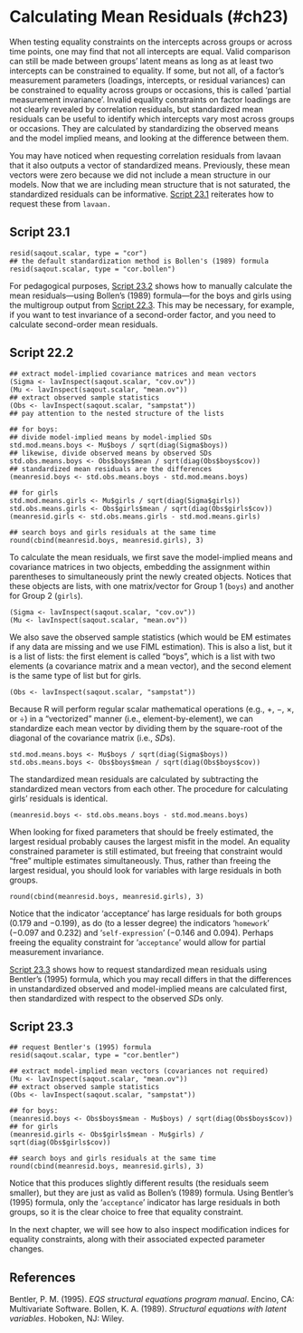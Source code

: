 # Calculating Mean Residuals (#ch23)

When testing equality constraints on the intercepts across groups or across time points, one may find that not all intercepts are equal. Valid comparison can still be made between groups’ latent means as long as at least two intercepts can be constrained to equality.  If some, but not all, of a factor’s measurement parameters (loadings, intercepts, or residual variances) can be constrained to equality across groups or occasions, this is called ‘partial measurement invariance’. Invalid equality constraints on factor loadings are not clearly revealed by correlation residuals, but standardized mean residuals can be useful to identify which intercepts vary most across groups or occasions. They are calculated by standardizing the observed means and the model implied means, and looking at the difference between them. 

You may have noticed when requesting correlation residuals from lavaan that it also outputs a vector of standardized means.  Previously, these mean vectors were zero because we did not include a mean structure in our models.  Now that we are including mean structure that is not saturated, the standardized residuals can be informative.  [Script 23.1](#script-23.1) reiterates how to request these from `lavaan.`

## Script 23.1 {-}
```
resid(saqout.scalar, type = "cor")
## the default standardization method is Bollen's (1989) formula
resid(saqout.scalar, type = "cor.bollen")
```

For pedagogical purposes, [Script 23.2](#script-23.2) shows how to manually calculate the mean residuals—using Bollen’s (1989) formula—for the boys and girls using the multigroup output from [Script 22.3](#script-22.3). This may be necessary, for example, if you want to test invariance of a second-order factor, and you need to calculate second-order mean residuals.  

## Script 22.2 {-}
```
## extract model-implied covariance matrices and mean vectors
(Sigma <- lavInspect(saqout.scalar, "cov.ov"))
(Mu <- lavInspect(saqout.scalar, "mean.ov"))
## extract observed sample statistics
(Obs <- lavInspect(saqout.scalar, "sampstat"))
## pay attention to the nested structure of the lists

## for boys:
## divide model-implied means by model-implied SDs
std.mod.means.boys <- Mu$boys / sqrt(diag(Sigma$boys))
## likewise, divide observed means by observed SDs
std.obs.means.boys <- Obs$boys$mean / sqrt(diag(Obs$boys$cov))
## standardized mean residuals are the differences
(meanresid.boys <- std.obs.means.boys - std.mod.means.boys)

## for girls
std.mod.means.girls <- Mu$girls / sqrt(diag(Sigma$girls))
std.obs.means.girls <- Obs$girls$mean / sqrt(diag(Obs$girls$cov))
(meanresid.girls <- std.obs.means.girls - std.mod.means.girls)

## search boys and girls residuals at the same time
round(cbind(meanresid.boys, meanresid.girls), 3)
```

To calculate the mean residuals, we first save the model-implied means and covariance matrices in two objects, embedding the assignment within parentheses to simultaneously print the newly created objects.  Notices that these objects are lists, with one matrix/vector for Group 1 (`boys`) and another for Group 2 (`girls`).

```
(Sigma <- lavInspect(saqout.scalar, "cov.ov"))
(Mu <- lavInspect(saqout.scalar, "mean.ov"))
```

We also save the observed sample statistics (which would be EM estimates if any data are missing and we use FIML estimation).  This is also a list, but it is a list of lists: the first element is called “boys”, which is a list with two elements (a covariance matrix and a mean vector), and the second element is the same type of list but for girls.

```
(Obs <- lavInspect(saqout.scalar, "sampstat"))
```

Because R will perform regular scalar mathematical operations (e.g., +, −, ×, or ÷) in a “vectorized” manner (i.e., element-by-element), we can standardize each mean vector by dividing them by the square-root of the diagonal of the covariance matrix (i.e., $SD$s). 

```
std.mod.means.boys <- Mu$boys / sqrt(diag(Sigma$boys))
std.obs.means.boys <- Obs$boys$mean / sqrt(diag(Obs$boys$cov))
```

The standardized mean residuals are calculated by subtracting the standardized mean vectors from each other. The procedure for calculating girls’ residuals is identical.

```
(meanresid.boys <- std.obs.means.boys - std.mod.means.boys)
```
When looking for fixed parameters that should be freely estimated, the largest residual probably causes the largest misfit in the model.  An equality constrained parameter is still estimated, but freeing that constraint would “free” multiple estimates simultaneously.  Thus, rather than freeing the largest residual, you should look for variables with large residuals in both groups. 

```
round(cbind(meanresid.boys, meanresid.girls), 3)
```

Notice that the indicator ‘acceptance’ has large residuals for both groups (0.179 and −0.199), as do (to a lesser degree) the indicators ‘`homework`’ (−0.097 and 0.232) and ‘`self-expression`’ (−0.146 and 0.094).  Perhaps freeing the equality constraint for ‘`acceptance`’ would allow for partial measurement invariance.

[Script 23.3](#script-23.3) shows how to request standardized mean residuals using Bentler’s (1995) formula, which you may recall differs in that the differences in unstandardized observed and model-implied means are calculated first, then standardized with respect to the observed $SD$s only.

## Script 23.3 {-}
```
## request Bentler's (1995) formula
resid(saqout.scalar, type = "cor.bentler")

## extract model-implied mean vectors (covariances not required)
(Mu <- lavInspect(saqout.scalar, "mean.ov"))
## extract observed sample statistics
(Obs <- lavInspect(saqout.scalar, "sampstat"))

## for boys:
(meanresid.boys <- Obs$boys$mean - Mu$boys) / sqrt(diag(Obs$boys$cov))
## for girls
(meanresid.girls <- Obs$girls$mean - Mu$girls) / sqrt(diag(Obs$girls$cov))

## search boys and girls residuals at the same time
round(cbind(meanresid.boys, meanresid.girls), 3)
```

Notice that this produces slightly different results (the residuals seem smaller), but they are just as valid as Bollen’s (1989) formula.  Using Bentler’s (1995) formula, only the ‘`acceptance`’ indicator has large residuals in both groups, so it is the clear choice to free that equality constraint.

In the next chapter, we will see how to also inspect modification indices for equality constraints, along with their associated expected parameter changes.

## References {-}
Bentler, P. M. (1995). *EQS structural equations program manual*. Encino, CA: Multivariate Software.
Bollen, K. A. (1989). *Structural equations with latent variables*. Hoboken, NJ: Wiley.
